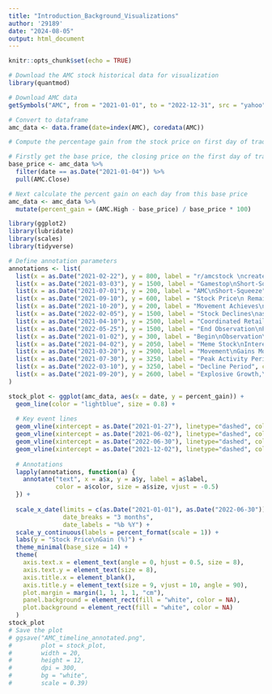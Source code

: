 ```yaml
---
title: "Introduction_Background_Visualizations"
author: '29189'
date: "2024-08-05"
output: html_document
---
```


```r
knitr::opts_chunk$set(echo = TRUE)
```

```r
# Download the AMC stock historical data for visualization
library(quantmod)

# Download AMC data
getSymbols("AMC", from = "2021-01-01", to = "2022-12-31", src = "yahoo")

# Convert to dataframe
amc_data <- data.frame(date=index(AMC), coredata(AMC))

# Compute the percentage gain from the stock price on first day of trading in 2021

# Firstly get the base price, the closing price on the first day of trading
base_price <- amc_data %>% 
  filter(date == as.Date("2021-01-04")) %>% 
  pull(AMC.Close)

# Next calculate the percent gain on each day from this base price
amc_data <- amc_data %>%
  mutate(percent_gain = (AMC.High - base_price) / base_price * 100)

library(ggplot2)
library(lubridate)
library(scales)
library(tidyverse)
```

```r

# Define annotation parameters
annotations <- list(
  list(x = as.Date("2021-02-22"), y = 800, label = "r/amcstock \ncreated", color = "black", size = 3),
  list(x = as.Date("2021-03-03"), y = 1500, label = "Gamestop\nShort-Squeeze", color = "black", size = 3),
  list(x = as.Date("2021-07-01"), y = 200, label = "AMC\nShort-Squeeze", color = "black", size = 3),
  list(x = as.Date("2021-09-10"), y = 600, label = "Stock Price\n Remains Far Above\n Fundamental Value", color = "black", size = 3),
  list(x = as.Date("2021-10-20"), y = 200, label = "Movement Achieves\nSignificant Success", color = "black", size = 3),
  list(x = as.Date("2022-02-05"), y = 1500, label = "Stock Declines\nas Expectations of\nFurther Squeeze Deteriorate", color = "black", size =3),
  list(x = as.Date("2021-04-10"), y = 2500, label = "Coordinated Retail\nBuying on Reddit", color = "black", size = 3),
  list(x = as.Date("2022-05-25"), y = 1500, label = "End Observation\nPeriod", color = "black", size = 3),
  list(x = as.Date("2021-01-02"), y = 300, label = "Begin\nObservation\nPeriod", color = "black", size = 3),
  list(x = as.Date("2021-04-02"), y = 2050, label = "Meme Stock\nInterest Grows", color = "black", size = 3),
  list(x = as.Date("2021-03-20"), y = 2900, label = "Movement\nGains Momentum", color = "darkred", size = 4),
  list(x = as.Date("2021-07-30"), y = 3250, label = "Peak Activity Period", color = "darkred", size = 4),
  list(x = as.Date("2022-03-10"), y = 3250, label = "Decline Period", color = "darkred", size = 4),
  list(x = as.Date("2021-09-20"), y = 2600, label = "Explosive Growth,\n Short-positions cover", color = "black", size = 3)
)

stock_plot <- ggplot(amc_data, aes(x = date, y = percent_gain)) +
  geom_line(color = "lightblue", size = 0.8) +
  
  # Key event lines
  geom_vline(xintercept = as.Date("2021-01-27"), linetype="dashed", color = "darkgreen") +
  geom_vline(xintercept = as.Date("2021-06-02"), linetype="dashed", color = "darkgreen") +
  geom_vline(xintercept = as.Date("2022-06-30"), linetype="dashed", color = "darkgreen") +
  geom_vline(xintercept = as.Date("2021-12-02"), linetype="dashed", color = "darkgreen") +
  
  # Annotations
  lapply(annotations, function(a) {
    annotate("text", x = a$x, y = a$y, label = a$label, 
             color = a$color, size = a$size, vjust = -0.5)
  }) +
  
  scale_x_date(limits = c(as.Date("2021-01-01"), as.Date("2022-06-30")),
               date_breaks = "3 months",
               date_labels = "%b %Y") +
  scale_y_continuous(labels = percent_format(scale = 1)) +
  labs(y = "Stock Price\nGain (%)") +
  theme_minimal(base_size = 14) +
  theme(
    axis.text.x = element_text(angle = 0, hjust = 0.5, size = 8),  
    axis.text.y = element_text(size = 8),  
    axis.title.x = element_blank(),  
    axis.title.y = element_text(size = 9, vjust = 10, angle = 90), 
    plot.margin = margin(1, 1, 1, 1, "cm"),
    panel.background = element_rect(fill = "white", color = NA), 
    plot.background = element_rect(fill = "white", color = NA) 
  )
stock_plot
# Save the plot
# ggsave("AMC_timeline_annotated.png", 
#        plot = stock_plot, 
#        width = 20, 
#        height = 12, 
#        dpi = 300, 
#        bg = "white",
#        scale = 0.39)
```



